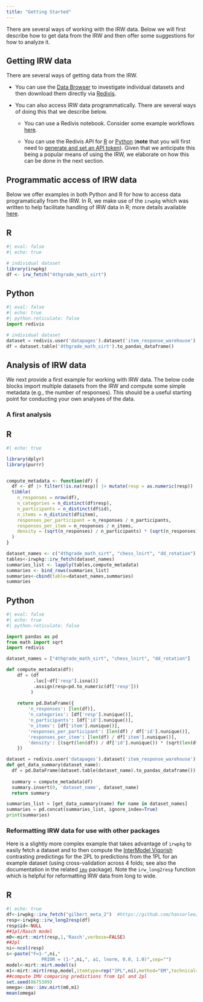 ```yaml
---
title: "Getting Started"
---
```



There are several ways of working with the IRW data. Below we will first describe how to get data from the IRW and then offer some suggestions for how to analyze it. 

## Getting IRW data

There are several ways of getting data from the IRW.

* You can use the [Data Browser](data.qmd) to investigate individual datasets and then download them directly via [Redivis](https://redivis.com/datasets/as2e-cv7jb41fd/tables).

* You can also access IRW data programmatically. There are several ways of doing this that we describe below.

  + You can use a Redivis notebook. Consider some example workflows [here](https://redivis.com/workspace/studies/1812/workflows).

  + You can use the Redivis API for [R](https://apidocs.redivis.com/client-libraries/redivis-r) or [Python](https://apidocs.redivis.com/client-libraries/redivis-python) (**note** that you will first need to [generate and set an API token](https://apidocs.redivis.com/client-libraries/redivis-r/getting-started)). Given that we anticipate this being a popular means of using the IRW, we elaborate on how this can be done in the next section.

## Programmatic access of IRW data

Below we offer examples in both Python and R for how to access data programatically from the IRW. In R, we make use of the `irwpkg` which was written to help facilitate handling of IRW data in R; more details available [here](https://hansorlee.github.io/irwpkg/).

::: {.panel-tabset}
## R

```r
#| eval: false
#| echo: true

# individual dataset
library(irwpkg)
df <- irw_fetch("4thgrade_math_sirt")
```

## Python

```python
#| eval: false
#| echo: true
#| python.reticulate: false
import redivis

# individual dataset
dataset = redivis.user('datapages').dataset('item_response_warehouse')
df = dataset.table('4thgrade_math_sirt').to_pandas_dataframe()

```
:::



## Analysis of IRW data

We next provide a first example for working with IRW data. The below code blocks import multiple datasets from the IRW and compute some simple metadata (e.g., the number of responses). This should be a useful starting point for conducting your own analyses of the data.

### A first analysis


::: {.panel-tabset}

## R

```r
#| echo: true

library(dplyr)
library(purrr)


compute_metadata <- function(df) {
  df <- df |> filter(!is.na(resp)) |> mutate(resp = as.numeric(resp))
  tibble(
    n_responses = nrow(df),
    n_categories = n_distinct(df$resp),
    n_participants = n_distinct(df$id),
    n_items = n_distinct(df$item),
    responses_per_participant = n_responses / n_participants,
    responses_per_item = n_responses / n_items,
    density = (sqrt(n_responses) / n_participants) * (sqrt(n_responses) / n_items)
  )
}

dataset_names <- c("4thgrade_math_sirt", "chess_lnirt", "dd_rotation")
tables<-irwpkg::irw_fetch(dataset_names)
summaries_list <- lapply(tables,compute_metadata)
summaries <- bind_rows(summaries_list)
summaries<-cbind(table=dataset_names,summaries)
summaries
```

## Python

```python
#| eval: false
#| echo: true
#| python.reticulate: false

import pandas as pd
from math import sqrt
import redivis

dataset_names = ["4thgrade_math_sirt", "chess_lnirt", "dd_rotation"]

def compute_metadata(df):
    df = (df
          .loc[~df['resp'].isna()]
          .assign(resp=pd.to_numeric(df['resp']))
         )
    
    return pd.DataFrame({
        'n_responses': [len(df)],
        'n_categories': [df['resp'].nunique()],
        'n_participants': [df['id'].nunique()],
        'n_items': [df['item'].nunique()],
        'responses_per_participant': [len(df) / df['id'].nunique()],
        'responses_per_item': [len(df) / df['item'].nunique()],
        'density': [(sqrt(len(df)) / df['id'].nunique()) * (sqrt(len(df)) / df['item'].nunique())]
    })

dataset = redivis.user('datapages').dataset('item_response_warehouse')
def get_data_summary(dataset_name):
  df = pd.DataFrame(dataset.table(dataset_name).to_pandas_dataframe())
    
  summary = compute_metadata(df)
  summary.insert(0, 'dataset_name', dataset_name)
  return summary

summaries_list = [get_data_summary(name) for name in dataset_names]
summaries = pd.concat(summaries_list, ignore_index=True)
print(summaries)
```
:::

### Reformatting IRW data for use with other packages

Here is a slightly more complex example that takes advantage of `irwpkg` to easily fetch a dataset and to then compute the [InterModel Vigorish](https://www.cambridge.org/core/journals/psychometrika/article/intermodel-vigorish-as-a-lens-for-understanding-and-quantifying-the-value-of-item-response-models-for-dichotomously-coded-items/F61C75F6F945A5B13F73C6128EB83998) contrasting predictings for the 2PL to predictions from the 1PL for an example dataset (using cross-validation across 4 folds; see also the documentation in the related [`imv`](https://github.com/intermodelvigorish/imv_R) package). Note the `irw_long2resp` function which is helpful for reformatting IRW data from long to wide.

::: {.panel-tabset}

## R

```r
#| echo: true
df<-irwpkg::irw_fetch("gilbert_meta_2")  #https://github.com/hansorlee/irwpkg
resp<-irwpkg::irw_long2resp(df)
resp$id<-NULL
##1pl/Rasch model
m0<-mirt::mirt(resp,1,'Rasch',verbose=FALSE)
##2pl
ni<-ncol(resp)
s<-paste("F=1-",ni,"
             PRIOR = (1-",ni,", a1, lnorm, 0.0, 1.0)",sep="")
model<-mirt::mirt.model(s)
m1<-mirt::mirt(resp,model,itemtype=rep("2PL",ni),method="EM",technical=list(NCYCLES=10000),verbose=FALSE)
##compute IMV comparing predictions from 1pl and 2pl
set.seed(8675309)
omega<-imv::imv.mirt(m0,m1)
mean(omega)
```
:::
